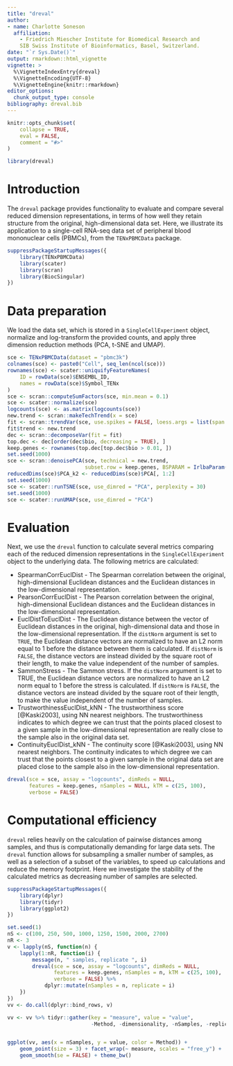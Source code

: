 ```yaml
---
title: "dreval"
author:
- name: Charlotte Soneson
  affiliation:
    - Friedrich Miescher Institute for Biomedical Research and 
    SIB Swiss Institute of Bioinformatics, Basel, Switzerland.
date: "`r Sys.Date()`"
output: rmarkdown::html_vignette
vignette: >
  %\VignetteIndexEntry{dreval}
  %\VignetteEncoding{UTF-8}
  %\VignetteEngine{knitr::rmarkdown}
editor_options: 
  chunk_output_type: console
bibliography: dreval.bib
---
```


```r
knitr::opts_chunk$set(
    collapse = TRUE,
    eval = FALSE,
    comment = "#>"
)
```

```r
library(dreval)
```

# Introduction

The `dreval` package provides functionality to evaluate and compare several
reduced dimension representations, in terms of how well they retain structure
from the original, high-dimensional data set. Here, we illustrate its
application to a single-cell RNA-seq data set of peripheral blood mononuclear
cells (PBMCs), from the `TENxPBMCData` package.

```r
suppressPackageStartupMessages({
    library(TENxPBMCData)
    library(scater)
    library(scran)
    library(BiocSingular)
})
```

# Data preparation

We load the data set, which is stored in a `SingleCellExperiment` object,
normalize and log-transform the provided counts, and apply three dimension
reduction methods (PCA, t-SNE and UMAP).

```r
sce <- TENxPBMCData(dataset = "pbmc3k")
colnames(sce) <- paste0("Cell", seq_len(ncol(sce)))
rownames(sce) <- scater::uniquifyFeatureNames(
    ID = rowData(sce)$ENSEMBL_ID,
    names = rowData(sce)$Symbol_TENx
)
sce <- scran::computeSumFactors(sce, min.mean = 0.1)
sce <- scater::normalize(sce)
logcounts(sce) <- as.matrix(logcounts(sce))
new.trend <- scran::makeTechTrend(x = sce)
fit <- scran::trendVar(sce, use.spikes = FALSE, loess.args = list(span = 0.05))
fit$trend <- new.trend
dec <- scran::decomposeVar(fit = fit)
top.dec <- dec[order(dec$bio, decreasing = TRUE), ] 
keep.genes <- rownames(top.dec[top.dec$bio > 0.01, ])
set.seed(1000)
sce <- scran::denoisePCA(sce, technical = new.trend, 
                         subset.row = keep.genes, BSPARAM = IrlbaParam())
reducedDims(sce)$PCA_k2 <- reducedDims(sce)$PCA[, 1:2]
set.seed(1000)
sce <- scater::runTSNE(sce, use_dimred = "PCA", perplexity = 30)
set.seed(1000)
sce <- scater::runUMAP(sce, use_dimred = "PCA")
```

# Evaluation

Next, we use the `dreval` function to calculate several metrics comparing each
of the reduced dimension representations in the `SingleCellExperiment` object to
the underlying data. The following metrics are calculated:

- SpearmanCorrEuclDist - The Spearman correlation between the original,
high-dimensional Euclidean distances and the Euclidean distances in the
low-dimensional representation.
- PearsonCorrEuclDist - The Pearson correlation between the original,
high-dimensional Euclidean distances and the Euclidean distances in the
low-dimensional representation.
- EuclDistToEuclDist - The Euclidean distance between the vector of Euclidean
distances in the original, high-dimensional data and those in the
low-dimensional representation. If the `distNorm` argument is set to `TRUE`, the
Euclidean distance vectors are normalized to have an L2 norm equal to 1 before
the distance between them is calculated. If `distNorm` is `FALSE`, the distance
vectors are instead divided by the square root of their length, to make the
value independent of the number of samples.
- SammonStress - The Sammon stress. If the `distNorm` argument is set to TRUE,
the Euclidean distance vectors are normalized to have an L2 norm equal to 1
before the stress is calculated. If `distNorm` is `FALSE`, the distance
vectors are instead divided by the square root of their length, to make the
value independent of the number of samples.
- TrustworthinessEuclDist_kNN - The trustworthiness score [@Kaski2003], using NN
nearest neighbors. The trustworthiness indicates to which degree we can trust
that the points placed closest to a given sample in the low-dimensional
representation are really close to the sample also in the original data set.
- ContinuityEuclDist_kNN - The continuity score [@Kaski2003], using NN nearest
neighbors. The continuity indicates to which degree we can trust that the points
closest to a given sample in the original data set are placed close to the
sample also in the low-dimensional representation.

```r
dreval(sce = sce, assay = "logcounts", dimReds = NULL, 
       features = keep.genes, nSamples = NULL, kTM = c(25, 100), 
       verbose = FALSE)
```

# Computational efficiency

`dreval` relies heavily on the calculation of pairwise distances among samples,
and thus is computationally demanding for large data sets. The `dreval` function
allows for subsampling a smaller number of samples, as well as a selection of a
subset of the variables, to speed up calculations and reduce the memory
footprint. Here we investigate the stability of the calculated metrics as
decreasing number of samples are selected.

```r
suppressPackageStartupMessages({
    library(dplyr)
    library(tidyr)
    library(ggplot2)
})

set.seed(1)
nS <- c(100, 250, 500, 1000, 1250, 1500, 2000, 2700)
nR <- 3
v <- lapply(nS, function(n) {
    lapply(1:nR, function(i) {
        message(n, " samples, replicate ", i)
        dreval(sce = sce, assay = "logcounts", dimReds = NULL,
               features = keep.genes, nSamples = n, kTM = c(25, 100),
               verbose = FALSE) %>%
            dplyr::mutate(nSamples = n, replicate = i)
    })
})
vv <- do.call(dplyr::bind_rows, v)

vv <- vv %>% tidyr::gather(key = "measure", value = "value", 
                           -Method, -dimensionality, -nSamples, -replicate)


ggplot(vv, aes(x = nSamples, y = value, color = Method)) + 
    geom_point(size = 3) + facet_wrap(~ measure, scales = "free_y") + 
    geom_smooth(se = FALSE) + theme_bw()
```

